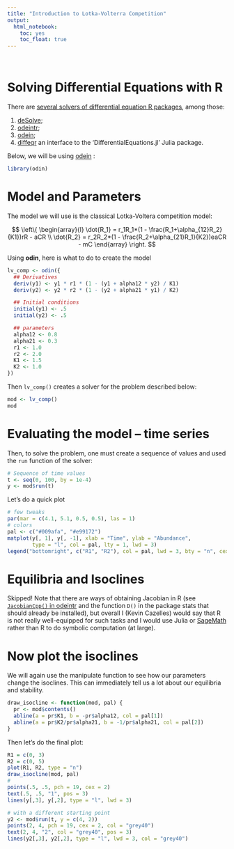 ```yaml
---
title: "Introduction to Lotka-Volterra Competition"
output:
  html_notebook:
    toc: yes
    toc_float: true
---
```



<br>

# Solving Differential Equations with R

There are [several solvers of differential equation R packages](https://www.r-pkg.org/search.html?q=differential+equations), among those:

1. [deSolve](https://cran.r-project.org/web/packages/deSolve/index.html);
2. [odeintr](https://github.com/thk686/odeintr);
3. [odein](https://cran.r-project.org/web/packages/odin/index.html);
4. [diffeqr](https://cran.r-project.org/web/packages/diffeqr/index.html) an interface to the 'DifferentialEquations.jl' Julia package.

Below, we will be using [odein](https://cran.r-project.org/web/packages/odin/index.html) :

```r
library(odin)
```


# Model and Parameters

The model we will use is the classical Lotka-Voltera competition model:


$$
\left\{
\begin{array}{l}
  \dot{R_1} = r_1R_1*(1 - \frac{R_1+\alpha_{12}R_2}{K1})rR - aCR \\
  \dot{R_2} = r_2R_2*(1 - \frac{R_2+\alpha_{21}R_1}{K2})eaCR - mC
\end{array}
\right.
$$

Using **odin**, here is what to do to create the model

```R
lv_comp <- odin({
  ## Derivatives
  deriv(y1) <- y1 * r1 * (1 - (y1 + alpha12 * y2) / K1)
  deriv(y2) <- y2 * r2 * (1 - (y2 + alpha21 * y1) / K2)

  ## Initial conditions
  initial(y1) <- .5
  initial(y2) <- .5

  ## parameters
  alpha12 <- 0.8
  alpha21 <- 0.3
  r1 <- 1.0
  r2 <- 2.0
  K1 <- 1.5
  K2 <- 1.0
})
```

Then `lv_comp()` creates a solver for the problem described below:

```R
mod <- lv_comp()
mod
```


# Evaluating the model -- time series

Then, to solve the problem, one must create a sequence of values and used the `run` function of the solver:

```R
# Sequence of time values
t <- seq(0, 100, by = 1e-4)
y <- mod$run(t)
```

Let's do a quick plot

```R
# few tweaks
par(mar = c(4.1, 5.1, 0.5, 0.5), las = 1)
# colors
pal <- c("#009afa", "#e99172")
matplot(y[, 1], y[, -1], xlab = "Time", ylab = "Abundance",
        type = "l", col = pal, lty = 1, lwd = 3)
legend("bottomright", c("R1", "R2"), col = pal, lwd = 3, bty = "n", cex = 1.5)
```


# Equilibria and Isoclines

Skipped! Note that there are ways of obtaining Jacobian in R (see [`JacobianCpp()` in odeintr](https://cran.r-project.org/web/packages/odeintr/odeintr.pdf) and the function `D()` in the package stats that should already be installed), but overall I (Kevin Cazelles) would say that R is not really well-equipped for such tasks and I would use Julia or [SageMath](http://www.sagemath.org/) rather than R to do symbolic computation (at large).


# Now plot the isoclines

We will again use the manipulate function to see how our parameters change the isoclines. This can immediately tell us a lot about our equilibria and stability.

```R
draw_isocline <- function(mod, pal) {
  pr <- mod$contents()
  abline(a = pr$K1, b = -pr$alpha12, col = pal[1])
  abline(a = pr$K2/pr$alpha21, b = -1/pr$alpha21, col = pal[2])
}
```

Then let's do the final plot:


```R
R1 = c(0, 3)
R2 = c(0, 5)
plot(R1, R2, type = "n")
draw_isocline(mod, pal)
#
points(.5, .5, pch = 19, cex = 2)
text(.5, .5, "1", pos = 3)
lines(y[,3], y[,2], type = "l", lwd = 3)

# with a different starting point
y2 <- mod$run(t, y = c(4, 2))
points(2, 4, pch = 19, cex = 2, col = "grey40")
text(2, 4, "2", col = "grey40", pos = 3)
lines(y2[,3], y2[,2], type = "l", lwd = 3, col = "grey40")

```



